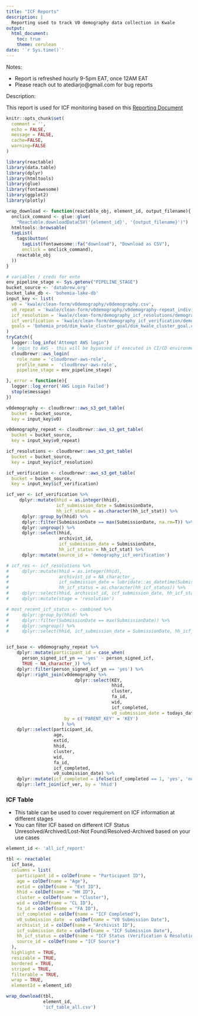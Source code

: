 ```yaml
---
title: "ICF Reports"
description: |
  Reporting used to track V0 demography data collection in Kwale
output:
  html_document:
    toc: true
    theme: cerulean
date: '`r Sys.time()`'
---
```


Notes:

- Report is refreshed hourly 9-5pm EAT, once 12AM EAT
- Please reach out to atediarjo@gmail.com for bug reports

Description:

This report is used for ICF monitoring based on this [Reporting Document](https://docs.google.com/document/d/16w7fjTfRJZZRWa99PM49hrk1Sr6IRInSmQTqz4YwVVQ/edit)

```r
knitr::opts_chunk$set(
  comment = '', 
  echo = FALSE,
  message = FALSE,
  cache=FALSE,
  warning=FALSE
)
```

```r
library(reactable)
library(data.table)
library(dplyr)
library(htmltools)
library(glue)
library(fontawesome)
library(ggplot2)
library(plotly)
```

```r

wrap_download <- function(reactable_obj, element_id, output_filename){
  onclick_command <- glue::glue(
    "Reactable.downloadDataCSV('{element_id}', '{output_filename}')")
  htmltools::browsable(
  tagList(
    tags$button(
      tagList(fontawesome::fa("download"), "Download as CSV"),
      onclick = onclick_command),
    reactable_obj
  ))
}
```


```r
# variables / creds for ento
env_pipeline_stage <- Sys.getenv("PIPELINE_STAGE")
bucket_source <- 'databrew.org'
bucket_lake_db <- 'bohemia-lake-db'
input_key <- list(
  v0 = 'kwale/clean-form/v0demography/v0demography.csv',
  v0_repeat = 'kwale/clean-form/v0demography/v0demography-repeat_individual.csv',
  icf_resolution = 'kwale/clean-form/demography_icf_resolutions/demography_icf_resolutions.csv',
  icf_verification = 'kwale/clean-form/demography_icf_verification/demography_icf_verification.csv',
  goals = 'bohemia_prod/dim_kwale_cluster_goal/dim_kwale_cluster_goal.csv'
)
tryCatch({
  logger::log_info('Attempt AWS login')
  # login to AWS - this will be bypassed if executed in CI/CD environment
  cloudbrewr::aws_login(
    role_name = 'cloudbrewr-aws-role',
    profile_name =  'cloudbrewr-aws-role',
    pipeline_stage = env_pipeline_stage)

}, error = function(e){
  logger::log_error('AWS Login Failed')
  stop(e$message)
})
```


```r
v0demography <- cloudbrewr::aws_s3_get_table(
  bucket = bucket_source,
  key = input_key$v0)

v0demography_repeat <- cloudbrewr::aws_s3_get_table(
  bucket = bucket_source,
  key = input_key$v0_repeat)

icf_resolutions <- cloudbrewr::aws_s3_get_table(
  bucket = bucket_source,
  key = input_key$icf_resolution)

icf_verification <- cloudbrewr::aws_s3_get_table(
  bucket = bucket_source,
  key = input_key$icf_verification)
```


```r

icf_ver <- icf_verification %>%
     dplyr::mutate(hhid = as.integer(hhid),
                   icf_submission_date = SubmissionDate,
                   hh_icf_status = as.character(hh_icf_stat)) %>%
      dplyr::group_by(hhid) %>%
      dplyr::filter(SubmissionDate == max(SubmissionDate, na.rm=T)) %>%
      dplyr::ungroup() %>%
      dplyr::select(hhid,
                    archivist_id, 
                    icf_submission_date = SubmissionDate, 
                    hh_icf_status = hh_icf_stat) %>%
      dplyr::mutate(source_id = 'demography_icf_verification')

# icf_res <- icf_resolutions %>% 
#     dplyr::mutate(hhid = as.integer(hhid),
#                   archivist_id = NA_character_,
#                   icf_submission_date = lubridate::as_datetime(SubmissionDate),
#                   hh_icf_status = as.character(hh_icf_status)) %>% 
#     dplyr::select(hhid, archivist_id, icf_submission_date, hh_icf_status) %>%
#     dplyr::mutate(stage = 'resolution')

# most_recent_icf_status <- combined %>% 
#     dplyr::group_by(hhid) %>% 
#     dplyr::filter(SubmissionDate == max(SubmissionDate)) %>% 
#     dplyr::ungroup() %>% 
#     dplyr::select(hhid, icf_submission_date = SubmissionDate, hh_icf_status)


icf_base <- v0demography_repeat %>%
    dplyr::mutate(participant_id = case_when(
      person_signed_icf_yn == 'yes' ~ person_signed_icf,
      TRUE ~ NA_character_)) %>%
    dplyr::filter(person_signed_icf_yn == 'yes') %>%
    dplyr::right_join(v0demography %>% 
                          dplyr::select(KEY, 
                                        hhid, 
                                        cluster, 
                                        fa_id, 
                                        wid,
                                        icf_completed, 
                                        v0_submission_date = todays_date), 
                      by = c('PARENT_KEY' = 'KEY') 
                     ) %>% 
    dplyr::select(participant_id,
                  age,
                  extid, 
                  hhid, 
                  cluster,
                  wid,
                  fa_id, 
                  icf_completed,
                  v0_submission_date) %>%
    dplyr::mutate(icf_completed = ifelse(icf_completed == 1, 'yes', 'no')) %>% 
    dplyr::left_join(icf_ver, by = 'hhid')

```


### ICF Table

- This table can be used to cover requirement on ICF information at different stages
- You can filter ICF based on different ICF Status Unresolved/Archived/Lost-Not Found/Resolved-Archived based on your use cases

```r
element_id <- 'all_icf_report'

tbl <- reactable(
  icf_base,
  columns = list(
    participant_id = colDef(name = "Participant ID"),
    age = colDef(name = "Age"),
    extid = colDef(name = "Ext ID"),
    hhid = colDef(name = "HH ID"),
    cluster = colDef(name = "Cluster"),
    wid = colDef(name = "CL ID"),
    fa_id = colDef(name = "FA ID"),
    icf_completed = colDef(name = "ICF Completed"),
    v0_submission_date  = colDef(name = "V0 Submission Date"),
    archivist_id = colDef(name = "Archivist ID"),
    icf_submission_date = colDef(name = "ICF Submission Date"),
    hh_icf_status = colDef(name = "ICF Status (Verification & Resolutions)"),
    source_id = colDef(name = "ICF Source")
  ),
  highlight = TRUE,
  resizable = TRUE,
  bordered = TRUE,
  striped = TRUE,
  filterable = TRUE,
  wrap = TRUE,
  elementId = element_id)

wrap_download(tbl, 
              element_id, 
              'icf_table_all.csv')
```

